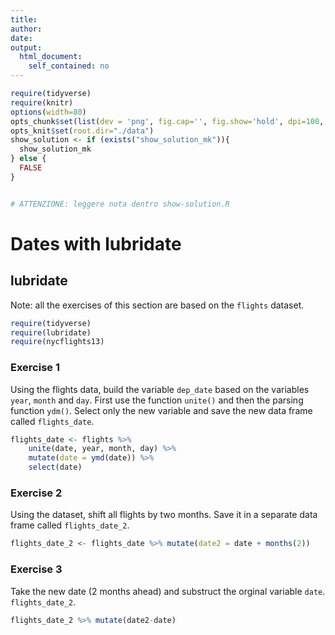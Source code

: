 ```yaml
---
title:
author:
date:
output:
  html_document:
    self_contained: no
---
```



```r
require(tidyverse) 
require(knitr) 
options(width=80)
opts_chunk$set(list(dev = 'png', fig.cap='', fig.show='hold', dpi=100, fig.width=7, fig.height=7, fig.pos='H!'))#, fig.path="figures/lm-"))
opts_knit$set(root.dir="./data")
show_solution <- if (exists("show_solution_mk")){
  show_solution_mk
} else {
  FALSE
}


# ATTENZIONE: leggere nota dentro show-solution.R
```

Dates with lubridate
================================

## lubridate
Note: all the exercises of this section are based on the `flights` dataset.


```r
require(tidyverse)
require(lubridate)
require(nycflights13)
```


### Exercise 1

Using the flights data, build the variable `dep_date` based on the variables `year`, `month` and `day`. First use the function `unite()` and then the  parsing function `ydm()`. Select only the new variable and save the new data frame called `flights_date`.


```r
flights_date <- flights %>% 
    unite(date, year, month, day) %>% 
    mutate(date = ymd(date)) %>%
    select(date)  
```



### Exercise 2
Using the dataset, shift all flights by two months. Save it in a separate data frame called `flights_date_2`.

```r
flights_date_2 <- flights_date %>% mutate(date2 = date + months(2)) 
```



### Exercise 3
Take the new date (2 months ahead) and substruct the orginal variable `date`. `flights_date_2`.


```r
flights_date_2 %>% mutate(date2-date)
```


